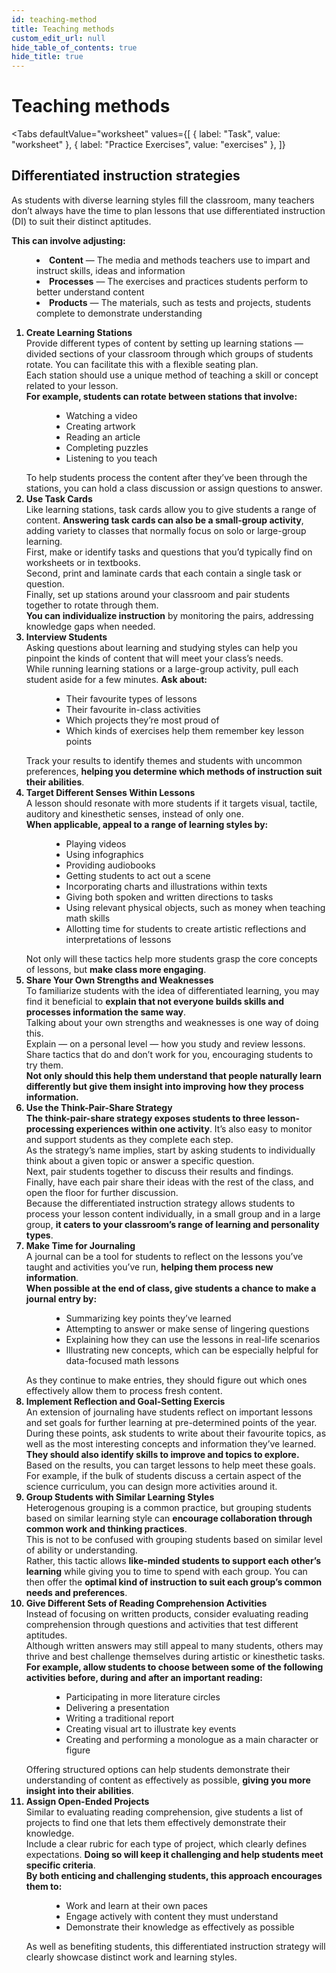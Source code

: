 ```yaml
---
id: teaching-method
title: Teaching methods
custom_edit_url: null
hide_table_of_contents: true
hide_title: true
---
```



<Theme theAlkalineEarthElements />

# Teaching methods

<Tabs
  defaultValue="worksheet"
  values={[
    { label: "Task", value: "worksheet" },
    { label: "Practice Exercises", value: "exercises" },
  ]}
>

<TabItem value="worksheet">

## Differentiated instruction strategies

As  students with diverse learning styles fill the classroom, many teachers don’t always have the time to plan lessons that use differentiated instruction (DI) to suit their distinct aptitudes.  

**This can involve adjusting:**

<dl>
  <dd>
    <li><strong>Content</strong> — The media and methods teachers use to impart and instruct skills, ideas and information</li>
    <li><strong>Processes</strong> — The exercises and practices students perform to better understand content</li>
    <li><strong>Products</strong> — The materials, such as tests and projects, students complete to demonstrate understanding</li>
  </dd>
</dl>

<ol>
<strong><li>Create Learning Stations</li></strong>
Provide different types of content by setting up learning stations — divided sections of your classroom through which groups of students rotate. You can facilitate this with a flexible seating plan.<br/>
Each station should use a unique method of teaching a skill or concept related to your lesson.<br/>
<strong>For example, students can rotate between stations that involve:</strong>
<dl>
  <dd>
    <ul type='disc'>
    <li>Watching a video</li>
    <li>Creating artwork</li>
    <li>Reading an article</li>
    <li>Completing puzzles</li>
    <li>Listening to you teach</li>
    </ul>
  </dd>
</dl>
To help students process the content after they’ve been through the stations, you can hold a class discussion or assign questions to answer.
<strong><li>Use Task Cards</li></strong>
Like learning stations, task cards allow you to give students a range of content. <strong>Answering task cards can also be a small-group activity</strong>, adding variety to classes that normally focus on solo or large-group learning.<br/>
First, make or identify tasks and questions that you’d typically find on worksheets or in textbooks. <br/>
Second, print and laminate cards that each contain a single task or question.<br/>
Finally, set up stations around your classroom and pair students together to rotate through them.<br/>
<strong>You can individualize instruction</strong> by monitoring the pairs, addressing knowledge gaps when needed.
<strong><li>Interview Students</li></strong>
Asking questions about learning and studying styles can help you pinpoint the kinds of content that will meet your class’s needs.<br/>
While running learning stations or a large-group activity, pull each student aside for a few minutes. <strong>Ask about:</strong>
<dl>
  <dd>
    <ul type='disc'>
    <li>Their favourite types of lessons</li>
    <li>Their favourite in-class activities</li>
    <li>Which projects they’re most proud of</li>
    <li>Which kinds of exercises help them remember key lesson points</li>
    </ul>
  </dd>
</dl>
Track your results to identify themes and students with uncommon preferences, <strong>helping you determine which methods of instruction suit their abilities</strong>.
<strong><li>Target Different Senses Within Lessons</li></strong>
A lesson should resonate with more students if it targets visual, tactile, auditory and kinesthetic senses, instead of only one.<br/>
<strong>When applicable, appeal to a range of learning styles by:</strong>
<dl>
  <dd>
    <ul type='disc'>
    <li>Playing videos</li>
    <li>Using infographics</li>
    <li>Providing audiobooks</li>
    <li>Getting students to act out a scene</li>
    <li>Incorporating charts and illustrations within texts</li>
    <li>Giving both spoken and written directions to tasks</li>
    <li>Using relevant physical objects, such as money when teaching math skills</li>
    <li>Allotting time for students to create artistic reflections and interpretations of lessons</li>
    </ul>
  </dd>
</dl>
Not only will these tactics help more students grasp the core concepts of lessons, but <strong>make class more engaging</strong>.
<strong><li>Share Your Own Strengths and Weaknesses</li></strong>
To familiarize students with the idea of differentiated learning, you may find it beneficial to <strong>explain that not everyone builds skills and processes information the same way</strong>.<br/>
Talking about your own strengths and weaknesses is one way of doing this.<br/>
Explain — on a personal level — how you study and review lessons. Share tactics that do and don’t work for you, encouraging students to try them. <br/>
<strong>Not only should this help them understand that people naturally learn differently but give them insight into improving how they process information.</strong>
<strong><li>Use the Think-Pair-Share Strategy</li></strong>
<strong>The   think-pair-share   strategy   exposes   students   to   three   lesson-processing   experiences within one activity</strong>. It’s also easy to monitor and support students as they complete each step.<br/>
As the strategy’s name implies, start by asking students to individually think about a given topic or answer a specific question.<br/>
Next, pair students together to discuss their results and findings.<br/>
Finally, have each pair share their ideas with the rest of the class, and open the floor for further discussion.<br/>
Because the differentiated instruction strategy allows students to process your lesson content individually, in a small group and in a large group, <strong>it caters to your classroom’s range of learning and personality types</strong>.<br/>
<strong><li>Make Time for Journaling</li></strong>
A journal can be a tool for students to reflect on the lessons you’ve taught and activities you’ve run, <strong>helping them process new information</strong>.<br/>
<strong>When possible at the end of class, give students a chance to make a journal entry by:</strong>
<dl>
  <dd>
    <ul type='disc'>
    <li>Summarizing key points they’ve learned</li>
    <li>Attempting to answer or make sense of lingering questions</li>
    <li>Explaining how they can use the lessons in real-life scenarios</li>
    <li>Illustrating new concepts, which can be especially helpful for data-focused math lessons</li>
    </ul>
  </dd>
</dl>
As they continue to make entries, they should figure out which ones effectively allow them to process fresh content. 
<strong><li>Implement Reflection and Goal-Setting Exercis</li></strong>
An extension of journaling have students reflect on important lessons and set goals for further learning at pre-determined points of the year.<br/>
During these points, ask students to write about their favourite topics, as well as the most interesting concepts and information they’ve learned.<br/>
<strong>They should also identify skills to improve and topics to explore.</strong><br/>
Based on the results, you can target lessons to help meet these goals. For example, if the bulk of students discuss a certain aspect of the science curriculum, you can design more activities around it.
<strong><li>Group Students with Similar Learning Styles</li></strong>
Heterogenous grouping is a common practice, but grouping students based on similar learning style can <strong>encourage  collaboration  through  common  work  and  thinking  practices</strong>.<br/>
This is not to be confused with grouping students based on similar level of ability or understanding.<br/>
Rather, this tactic allows <strong>like-minded students to support each other’s learning</strong> while giving you to time to spend with each group. You can then offer the <strong>optimal  kind  of  instruction to suit each group’s common needs and preferences</strong>.
<strong><li>Give Different Sets of Reading Comprehension Activities</li></strong>
Instead of focusing on written products, consider evaluating reading comprehension through questions and activities that test different aptitudes.<br/>
Although written answers may still appeal to many students, others may thrive and best challenge themselves during artistic or kinesthetic tasks. <br/>
<strong>For  example,  allow  students  to  choose  between  some  of  the  following  activities  before, during and after an important reading:</strong>
<dl>
  <dd>
    <ul type='disc'>
    <li>Participating in more literature circles</li>
    <li>Delivering a presentation </li>
    <li>Writing a traditional report</li>
    <li>Creating visual art to illustrate key events</li>
    <li>Creating and performing a monologue as a main character or figure</li>
    </ul>
  </dd>
</dl>
Offering structured options can help students demonstrate their understanding of content as effectively as possible, <strong>giving you more insight into their abilities</strong>.
<strong><li>Assign Open-Ended Projects</li></strong>
Similar to evaluating reading comprehension, give students a list of projects to find one that lets them effectively demonstrate their knowledge.<br/>
Include a clear rubric for each type of project, which clearly defines expectations. <strong>Doing so will keep it challenging and help students meet specific criteria</strong>.<br/>
<strong>By both enticing and challenging students, this approach encourages them to:</strong>
<dl>
  <dd>
    <ul type='disc'>
    <li>Work and learn at their own paces</li>
    <li>Engage actively with content they must understand</li>
    <li>Demonstrate their knowledge as effectively as possible</li>
    </ul>
  </dd>
</dl>
As  well  as  benefiting  students,  this  differentiated  instruction  strategy  will  clearly showcase distinct work and learning styles.
</ol>


</TabItem>

<TabItem value="exercises">
  <Frame src="https://learningapps.org/watch?v=pb1gh83v321" height="480px" />
</TabItem>

</Tabs>

